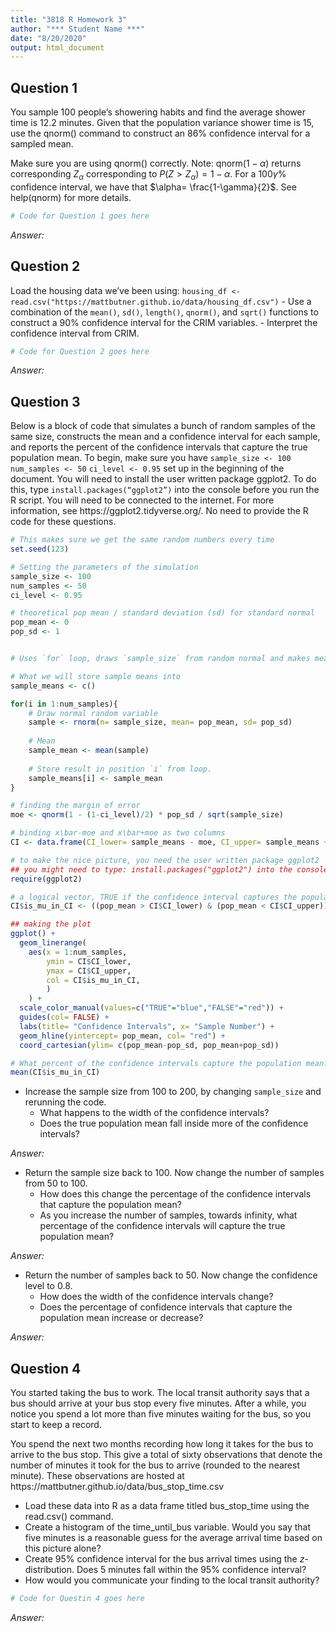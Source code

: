 ```yaml
---
title: "3818 R Homework 3"
author: "*** Student Name ***"
date: "8/20/2020"
output: html_document
---
```



## Question 1 
You sample 100 people’s showering habits and find the average shower time is 12.2 minutes. Given that the population variance shower time is 15, use the qnorm() command to construct an 86% confidence interval for a sampled mean.

Make sure you are using qnorm() correctly. Note: qnorm($1 - \alpha$) returns corresponding $Z_\alpha$ corresponding to $P(Z > Z_\alpha) = 1 - \alpha$. For a $100 \gamma$% confidence interval, we have that $\alpha= \frac{1-\gamma}{2}$. See help(qnorm) for more details.

```r
# Code for Question 1 goes here


```

*Answer:*


## Question 2 

Load the housing data we’ve been using: `housing_df <- read.csv("https://mattbutner.github.io/data/housing_df.csv")`
- Use a combination of the `mean()`, `sd()`, `length()`, `qnorm()`, and `sqrt()` functions to construct a 90% confidence interval for the CRIM variables. 
- Interpret the confidence interval from CRIM.
	
```r
# Code for Question 2 goes here


```
	
*Answer:*



## Question 3 

Below is a block of code that simulates a bunch of random samples of the same size, constructs the mean and a confidence interval for each sample, and reports the percent of the confidence intervals that capture the true population mean. To begin, make sure you have 
`sample_size <- 100`
`num_samples <- 50`
`ci_level <- 0.95`
set up in the beginning of the document. You will need to install the user written package ggplot2.
To do this, type `install.packages(“ggplot2”)` into the console before you run the R script. You will need to be connected to the internet. For more information, see https://ggplot2.tidyverse.org/. No need to provide the R code for these questions.

```r
# This makes sure we get the same random numbers every time
set.seed(123)

# Setting the parameters of the simulation
sample_size <- 100
num_samples <- 50
ci_level <- 0.95

# theoretical pop mean / standard deviation (sd) for standard normal
pop_mean <- 0
pop_sd <- 1


# Uses `for` loop, draws `sample_size` from random normal and makes mean

# What we will store sample means into 
sample_means <- c()

for(i in 1:num_samples){
	# Draw normal random variable
	sample <- rnorm(n= sample_size, mean= pop_mean, sd= pop_sd)
	
	# Mean 
	sample_mean <- mean(sample)
	
	# Store result in position `i` from loop.
	sample_means[i] <- sample_mean
}

# finding the margin of error
moe <- qnorm(1 - (1-ci_level)/2) * pop_sd / sqrt(sample_size)

# binding x\bar-moe and x\bar+moe as two columns
CI <- data.frame(CI_lower= sample_means - moe, CI_upper= sample_means + moe)

# to make the nice picture, you need the user written package ggplot2
## you might need to type: install.packages("ggplot2") into the console if you get an error
require(ggplot2)

# a logical vector, TRUE if the confidence interval captures the population mean
CI$is_mu_in_CI <- ((pop_mean > CI$CI_lower) & (pop_mean < CI$CI_upper))

## making the plot
ggplot() +
  geom_linerange(
    aes(x = 1:num_samples,
        ymin = CI$CI_lower, 
        ymax = CI$CI_upper, 
        col = CI$is_mu_in_CI,
        )
    ) + 
  scale_color_manual(values=c("TRUE"="blue","FALSE"="red")) +
  guides(col= FALSE) +
  labs(title= "Confidence Intervals", x= "Sample Number") +
  geom_hline(yintercept= pop_mean, col= "red") +
  coord_cartesian(ylim= c(pop_mean-pop_sd, pop_mean+pop_sd))

# What percent of the confidence intervals capture the population mean?
mean(CI$is_mu_in_CI)
``` 

- Increase the sample size from 100 to 200, by changing `sample_size` and rerunning the code.
	- What happens to the width of the confidence intervals?
	- Does the true population mean fall inside more of the confidence intervals?
	
*Answer:*

- Return the sample size back to 100. Now change the number of samples from 50 to 100.
	- How does this change the percentage of the confidence intervals that capture the population mean?
	- As you increase the number of samples, towards infinity, what percentage of the confidence intervals will capture the true population mean?
	
*Answer:*

- Return the number of samples back to 50. Now change the confidence level to 0.8.
	- How does the width of the confidence intervals change?
	- Does the percentage of confidence intervals that capture the population mean increase or decrease?
	
*Answer:* 


## Question 4 
You started taking the bus to work. The local transit authority says that a bus should arrive at your bus stop every five minutes. After a while, you notice you spend a lot more than five minutes waiting for the bus, so you start to keep a record.

You spend the next two months recording how long it takes for the bus to arrive to the bus stop. This give a total of sixty observations that denote the number of minutes it took for the bus to arrive (rounded to the nearest minute). These observations are hosted at https://mattbutner.github.io/data/bus_stop_time.csv

- Load these data into R as a data frame titled bus_stop_time using the read.csv() command.
- Create a histogram of the time_until_bus variable. Would you say that five minutes is a reasonable guess for the average arrival time based on this picture alone?
- Create 95% confidence interval for the bus arrival times using the $z$-distribution. Does 5 minutes fall within the 95% confidence interval?
- How would you communicate your finding to the local transit authority? 

```r
# Code for Questin 4 goes here
```

*Answer:*





